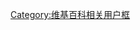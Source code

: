 {{Userbox
  |border-c = #D40000
  |border-s = 1
  |id-c     = white
  |id-s     =
  |id-fc    =
  |info-c   = #D40000
  |info-s   = 10
  |info-fc  = white
  |id       = [[File:Maple leaf -- Liberal.svg|35px]]
  |info     = 這個用戶支持'''[[加拿大自由黨|<span style="color:white;">加拿大自由黨</span>]]'''。
  |nocat    =
}}<noinclude>[[Category:维基百科相关用户框]]</noinclude>